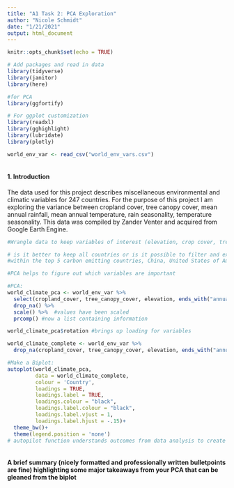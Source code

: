```yaml
---
title: "A1 Task 2: PCA Exploration"
author: "Nicole Schmidt"
date: "1/21/2021"
output: html_document
---
```


```r
knitr::opts_chunk$set(echo = TRUE)

# Add packages and read in data 
library(tidyverse)
library(janitor)
library(here)

#for PCA
library(ggfortify)

# For ggplot customization
library(readxl)
library(gghighlight)
library(lubridate)
library(plotly)

world_env_var <- read_csv("world_env_vars.csv")
 

```

#### 1. Introduction

The data used for this project describes miscellaneous environmental and climatic variables for 247 countries. For the purpose of this project I am exploring the variance between cropland cover, tree canopy cover, mean annual rainfall, mean annual temperature, rain seasonality, temperature seasonality. This data was compiled by Zander Venter and acquired from Google Earth Engine.


```r

#Wrangle data to keep variables of interest (elevation, crop cover, tree canopy cover, annual mean temperature, and annual mean rainfall). Drop na values and scale data 

# is it better to keep all countries or is it possible to filter and explore?
#within the top 5 carbon emitting countries, China, United States of America, India, Russia, and Japan (Union of Concerned Scientists, 2020). citation: https://www.ucsusa.org/resources/each-countrys-share-co2-emissions

#PCA helps to figure out which variables are important 

#PCA:
world_climate_pca <- world_env_var %>% 
  select(cropland_cover, tree_canopy_cover, elevation, ends_with("annual"), rain_seasonailty, temp_seasonality) %>% 
  drop_na() %>%
  scale() %>%  #values have been scaled
  prcomp() #now a list containing information 

world_climate_pca$rotation #brings up loading for variables 

world_climate_complete <- world_env_var %>% 
  drop_na(cropland_cover, tree_canopy_cover, elevation, ends_with("annual"), rain_seasonailty, temp_seasonality) 

#Make a Biplot: 
autoplot(world_climate_pca,
         data = world_climate_complete,
         colour = 'Country',
         loadings = TRUE,
         loadings.label = TRUE,
         loadings.colour = "black",
         loadings.label.colour = "black",
         loadings.label.vjust = 1,
         loadings.label.hjust = -.15)+
  theme_bw()+
  theme(legend.position = 'none')
# autopilot function understands outcomes from data analysis to create plot that it assumes you want to make 



```

#### A brief summary (nicely formatted and professionally written bulletpoints are fine) highlighting some major takeaways from your PCA that can be gleaned from the biplot
